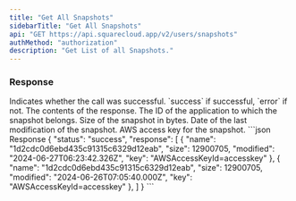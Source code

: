 ```yaml
---
title: "Get All Snapshots"
sidebarTitle: "Get All Snapshots"
api: "GET https://api.squarecloud.app/v2/users/snapshots"
authMethod: "authorization"
description: "Get List of all Snapshots."
---
```



<Authorization />

### Response

<ResponseField name="status" type="string">
  Indicates whether the call was successful. `success` if successful, `error` if not.
</ResponseField>
<ResponseField name="response" type="object">
The contents of the response.
<Expandable title="Toggle object">
<ResponseField name="name" type="string">
  The ID of the application to which the snapshot belongs.
</ResponseField>
<ResponseField name="size" type="number">
  Size of the snapshot in bytes.
</ResponseField>
<ResponseField name="modified" type="string">
  Date of the last modification of the snapshot.
</ResponseField>
<ResponseField name="key" type="string">
  AWS access key for the snapshot.
</ResponseField>
</Expandable>
</ResponseField>
<ResponseExample>
```json Response
{
  "status": "success",
  "response": [
    {
      "name": "1d2cdc0d6ebd435c91315c6329d12eab",
      "size": 12900705,
      "modified": "2024-06-27T06:23:42.326Z",
      "key": "AWSAccessKeyId=accesskey"
    },
    {
      "name": "1d2cdc0d6ebd435c91315c6329d12eab",
      "size": 12900705,
      "modified": "2024-06-26T07:05:40.000Z",
      "key": "AWSAccessKeyId=accesskey"
    },
  ]
}
```
</ResponseExample>